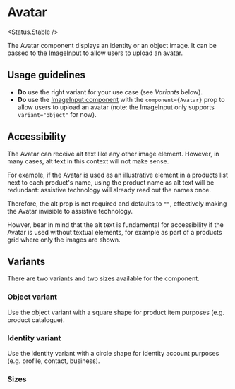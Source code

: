
# Avatar

<Status.Stable />

The Avatar component displays an identity or an object image. It can be passed to the [ImageInput](Forms/ImageInput) to allow users to upload an avatar.

<Story id="components-avatar--base" />

<Props />

## Usage guidelines

- **Do** use the right variant for your use case (see _Variants_ below).
- **Do** use the [ImageInput component](Forms/ImageInput) with the `component={Avatar}` prop to allow users to upload an avatar (note: the ImageInput only supports `variant="object"` for now).

## Accessibility

The Avatar can receive alt text like any other image element. However, in many cases, alt text in this context will not make sense.

For example, if the Avatar is used as an illustrative element in a products list next to each product's name, using the product name as alt text will be redundant: assistive technology will already read out the names once.

Therefore, the alt prop is not required and defaults to `""`, effectively making the Avatar invisible to assistive technology.

Howver, bear in mind that the alt text is fundamental for accessibility if the Avatar is used without textual elements, for example as part of a products grid where only the images are shown.

## Variants

There are two variants and two sizes available for the component.

### Object variant

Use the object variant with a square shape for product item purposes (e.g. product catalogue).

<Story id="components-avatar--object" />

### Identity variant

Use the identity variant with a circle shape for identity account purposes (e.g. profile, contact, business).

<Story id="components-avatar--identity" />

### Sizes

<Story id="components-avatar--sizes" />
